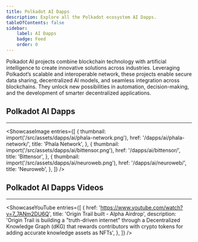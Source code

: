```yaml
---
title: Polkadot AI Dapps 
description: Explore all the Polkadot ecosystem AI Dapps.
tableOfContents: false
sidebar: 
    label: AI Dapps
    badge: Feed
    order: 0
---
```



Polkadot AI projects combine blockchain technology with artificial intelligence to create innovative solutions across industries. Leveraging Polkadot’s scalable and interoperable network, these projects enable secure data sharing, decentralized AI models, and seamless integration across blockchains. They unlock new possibilities in automation, decision-making, and the development of smarter decentralized applications.

## Polkadot AI Dapps
----------------
<ShowcaseImage
  entries={[
                  {
      thumbnail: import('/src/assets/dapps/ai/phala-network.png'),
      href: '/dapps/ai/phala-network/',
      title: 'Phala Network',
    },
        {
      thumbnail: import('/src/assets/dapps/ai/bittensor.png'),
      href: '/dapps/ai/bittensor/',
      title: 'Bittensor',
    },
    {
      thumbnail: import('/src/assets/dapps/ai/neuroweb.png'),
      href: '/dapps/ai/neuroweb/',
      title: 'Neuroweb',
      },
  ]}
/>


## Polkadot AI Dapps Videos
----------------
<ShowcaseYouTube
  entries={[
    {
      href: 'https://www.youtube.com/watch?v=7_7ANm2DU6Q',
      title: 'Origin Trail built - Alpha Airdrop',
	  description: 'Origin Trail is building a "truth-driven internet" through a Decentralized Knowledge Graph (dKG) that rewards contributors with crypto tokens for adding accurate knowledge assets as NFTs',
    },
  ]}
/>